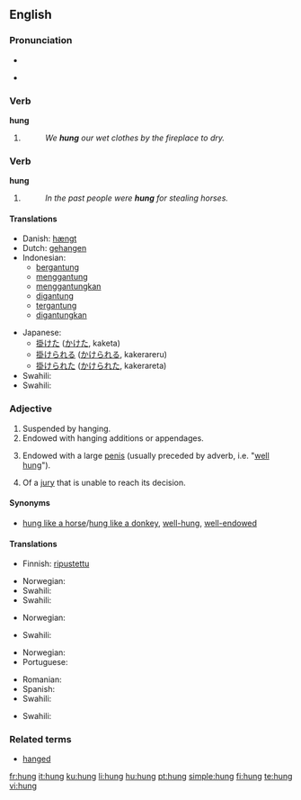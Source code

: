 {{also|hùng}}
==English==

===Pronunciation===
* {{SAMPA|/"hVN/}}
* {{Audio-IPA|en-us-hung.ogg|/'hʌŋ/}}
*: {{rhymes|ʌŋ}}

===Verb===
'''hung'''

# {{simple past of|[[hang]]}}
#: ''We '''hung''' our wet clothes by the fireplace to dry.''

===Verb===
'''hung'''

# {{past participle of|[[hang]]}}
#: ''In the past people were '''hung''' for stealing horses.''

====Translations====
{{rfc-tsort|duplicate language: Swahili}}
{{trans-top|Past participle of "to hang"}}
* Danish: [[hængt]]
* Dutch: [[gehangen]]
* Indonesian:
** [[gantung|bergantung]]
** [[gantung|menggantung]]
** [[gantung|menggantungkan]]
** [[gantung|digantung]]
** [[gantung|tergantung]]
** [[gantung|digantungkan]]
{{trans-mid}}
* Japanese:
** [[掛けた]] ([[かけた]], kaketa)
** [[掛けられる]] ([[かけられる]], kakerareru)
** [[掛けられた]] ([[かけられた]], kakerareta)
* Swahili: {{t|sw|anika}}
* Swahili: {{t|sw|anika}}
{{trans-bottom}}

===Adjective===
{{en-adj}}

# Suspended by hanging.
# Endowed with hanging additions or appendages.
# {{colloquial}} Endowed with a large [[penis]] (usually preceded by adverb, i.e. "[[well hung]]").
# {{legal}} Of a [[jury]] that is unable to reach its decision.

====Synonyms====
*{{sense|endowed with a large penis}} [[hung like a horse]]/[[hung like a donkey]], [[well-hung]], [[well-endowed]]

====Translations====
{{trans-top|suspended by hanging}}
* Finnish: [[ripustettu]]
{{trans-mid}}
* Norwegian: {{t-|no|opphengt}}
* Swahili: {{t|sw|anika}}
* Swahili: {{t|sw|anika}}
{{trans-bottom}}

{{trans-top|endowed with hanging additions or appendages}}
* Norwegian: {{t-|no|behengt}}
{{trans-mid}}
* Swahili: {{t|sw|anika}}
{{trans-bottom}}

{{trans-top|endowed with a large penis}}
* Norwegian: {{t-|no|velutstyrt}}
* Portuguese: {{t+|pt|dotado}}
{{trans-mid}}
* Romanian: {{t-|ro|pulos}}
* Spanish: {{t+|es|vergón}}
* Swahili: {{t|sw|anika}}
{{trans-bottom}}

{{trans-top|of a jury that is unable to reach its decision}}
{{trans-mid}}
* Swahili: {{t|sw|anika}}
{{trans-bottom}}

===Related terms===
* [[hanged]]

[[fr:hung]]
[[it:hung]]
[[ku:hung]]
[[li:hung]]
[[hu:hung]]
[[pt:hung]]
[[simple:hung]]
[[fi:hung]]
[[te:hung]]
[[vi:hung]]